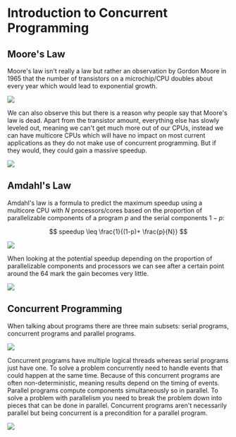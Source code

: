 
# Introduction to Concurrent Programming

## Moore's Law

Moore's law isn't really a law but rather an observation by Gordon Moore in 1965 that the number of transistors on a
microchip/CPU doubles about every year which would lead to exponential growth.

<Image 
    src="/cs/concurrentMooresLaw.png"
    width={600}
/>

We can also observe this but there is a reason why people say that Moore's law is dead. Apart from the transistor
amount, everything else has slowly leveled out, meaning we can't get much more out of our CPUs, instead we can have
multicore CPUs which will have no impact on most current applications as they do not make use of concurrent programming.
But if they would, they could gain a massive speedup.

<Image 
    src="/cs/concurrentProgrammingMeme.png"
    width={500}
/>

## Amdahl's Law

Amdahl's law is a formula to predict the maximum speedup using a multicore CPU with $N$ processors/cores based on the
proportion of parallelizable components of a program $p$ and the serial components $1-p$:

$$
speedup \leq \frac{1}{(1-p)+ \frac{p}{N}}
$$

<Image 
    src="/cs/concurrentAmdahlsLawExample.png"
    width={600}
/>

When looking at the potential speedup depending on the proportion of parallelizable components and processors we can see
after a certain point around the 64 mark the gain becomes very little.

<Image 
    src="/cs/concurrentAmdahlsLawWearoff.png"
    width={600}
/>

## Concurrent Programming

When talking about programs there are three main subsets: serial programs, concurrent programs and parallel programs.

<Image 
    src="/cs/concurrentProgramSubsets.png"
    width={600}
/>

Concurrent programs have multiple logical threads whereas serial programs just have one. To solve a problem concurrently
need to handle events that could happen at the same time. Because of this concurrent programs are often
non-deterministic, meaning results depend on the timing of events. Parallel programs compute components simultaneously
so in parallel. To solve a problem with parallelism you need to break the problem down into pieces that can be done in
parallel. Concurrent programs aren't necessarily parallel but being concurrent is a precondition for a parallel program.

<Image 
    src="/cs/concurrentVsParallel.png"
    width={300}
/>
